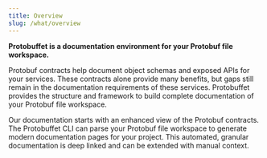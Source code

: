 ```yaml
---
title: Overview
slug: /what/overview
---
```


**Protobuffet is a documentation environment for your Protobuf file workspace.**

Protobuf contracts help document object schemas and exposed APIs for your services. These contracts alone provide many benefits, but gaps still remain in the documentation requirements of these services. Protobuffet provides the structure and framework to build complete documentation of your Protobuf file workspace.

Our documentation starts with an enhanced view of the Protobuf contracts. The Protobuffet CLI can parse your Protobuf file workspace to generate modern documentation pages for your project.  This automated, granular documentation is deep linked and can be extended with manual context.
